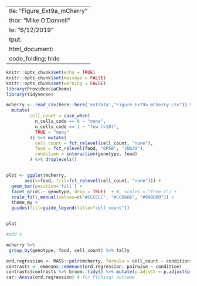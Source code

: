   ---
title: "Figure_Ext9a_mCherry"
author: "Mike O'Donnell"
date: "6/12/2019"
output: 
  html_document:
    code_folding: hide
---

```r
knitr::opts_chunk$set(echo = TRUE)
knitr::opts_chunk$set(message = FALSE)
knitr::opts_chunk$set(warning = FALSE)
library(ProvidenciaChemo)
library(tidyverse)
```

```r

mcherry <- read_csv(here::here('extdata',"Figure_Ext9a_mCherry.csv")) %>% 
  mutate(
         cell_count = case_when(
           n_cells_code == 0 ~ "none",
           n_cells_code == 1 ~ "few (<10)",
           TRUE ~ "many"
         )) %>% mutate(
           cell_count = fct_relevel(cell_count, "none"),
           food = fct_relevel(food, "OP50", "JUb39"),
           condition = interaction(genotype, food)
         ) %>% droplevels()


plot <- ggplot(mcherry,
       aes(x=food, fill=fct_relevel(cell_count, "none"))) +
  geom_bar(position='fill') +
  facet_grid(.~ genotype, drop = TRUE)  + #, scales = "free_x") +
  scale_fill_manual(values=c("#CCCCCC", "#CC6666", "#990000")) +
  theme_my +
  guides(fill=guide_legend(title="cell count"))


plot

#add n

mcherry %>%
 group_by(genotype, food, cell_count) %>% tally

ord.regression <- MASS::polr(mcherry, formula = cell_count ~ condition)
contrasts <- emmeans::emmeans(ord.regression, pairwise ~ condition)
contrasts$contrasts %>% broom::tidy() %>% mutate(p.adjust = p.adjust(p.value, method = "bonf"))
car::Anova(ord.regression) # for P(Chisq) outcome

```

